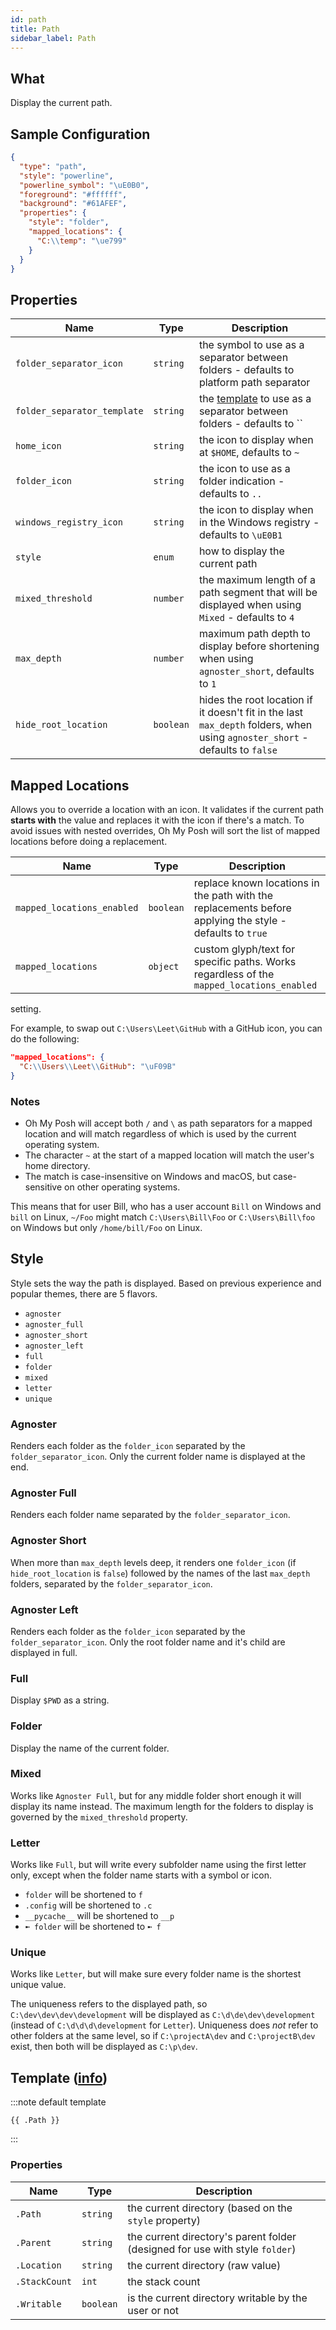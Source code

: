 ```yaml
---
id: path
title: Path
sidebar_label: Path
---
```


## What

Display the current path.

## Sample Configuration

```json
{
  "type": "path",
  "style": "powerline",
  "powerline_symbol": "\uE0B0",
  "foreground": "#ffffff",
  "background": "#61AFEF",
  "properties": {
    "style": "folder",
    "mapped_locations": {
      "C:\\temp": "\ue799"
    }
  }
}
```

## Properties

| Name                        | Type      | Description                                                                                                                  |
| --------------------------- | --------- | ---------------------------------------------------------------------------------------------------------------------------- |
| `folder_separator_icon`     | `string`  | the symbol to use as a separator between folders - defaults to platform path separator                                       |
| `folder_separator_template` | `string`  | the [template][templates] to use as a separator between folders - defaults to ``                                             |
| `home_icon`                 | `string`  | the icon to display when at `$HOME`, defaults to `~`                                                                         |
| `folder_icon`               | `string`  | the icon to use as a folder indication - defaults to `..`                                                                    |
| `windows_registry_icon`     | `string`  | the icon to display when in the Windows registry - defaults to `\uE0B1`                                                      |
| `style`                     | `enum`    | how to display the current path                                                                                              |
| `mixed_threshold`           | `number`  | the maximum length of a path segment that will be displayed when using `Mixed` - defaults to `4`                             |
| `max_depth`                 | `number`  | maximum path depth to display before shortening when using `agnoster_short`, defaults to `1`                                 |
| `hide_root_location`        | `boolean` | hides the root location if it doesn't fit in the last `max_depth` folders, when using `agnoster_short` - defaults to `false` |

## Mapped Locations

Allows you to override a location with an icon. It validates if the current path **starts with** the value and replaces
it with the icon if there's a match. To avoid issues with nested overrides, Oh My Posh will sort the list of mapped
locations before doing a replacement.

| Name                       | Type      | Description                                                                                              |
| -------------------------- | --------- | -------------------------------------------------------------------------------------------------------- |
| `mapped_locations_enabled` | `boolean` | replace known locations in the path with the replacements before applying the style - defaults to `true` |
| `mapped_locations`         | `object`  | custom glyph/text for specific paths. Works regardless of the `mapped_locations_enabled`                 |

setting.

For example, to swap out `C:\Users\Leet\GitHub` with a GitHub icon, you can do the following:

```json
"mapped_locations": {
  "C:\\Users\\Leet\\GitHub": "\uF09B"
}
```

### Notes

- Oh My Posh will accept both `/` and `\` as path separators for a mapped location and will match regardless of which
  is used by the current operating system.
- The character `~` at the start of a mapped location will match the user's home directory.
- The match is case-insensitive on Windows and macOS, but case-sensitive on other operating systems.

This means that for user Bill, who has a user account `Bill` on Windows and `bill` on Linux, `~/Foo` might match
`C:\Users\Bill\Foo` or `C:\Users\Bill\foo` on Windows but only `/home/bill/Foo` on Linux.

## Style

Style sets the way the path is displayed. Based on previous experience and popular themes, there are 5 flavors.

- `agnoster`
- `agnoster_full`
- `agnoster_short`
- `agnoster_left`
- `full`
- `folder`
- `mixed`
- `letter`
- `unique`

### Agnoster

Renders each folder as the `folder_icon` separated by the `folder_separator_icon`.
Only the current folder name is displayed at the end.

### Agnoster Full

Renders each folder name separated by the `folder_separator_icon`.

### Agnoster Short

When more than `max_depth` levels deep, it renders one `folder_icon` (if `hide_root_location` is `false`) followed by
the names of the last `max_depth` folders, separated by the `folder_separator_icon`.

### Agnoster Left

Renders each folder as the `folder_icon` separated by the `folder_separator_icon`.
Only the root folder name and it's child are displayed in full.

### Full

Display `$PWD` as a string.

### Folder

Display the name of the current folder.

### Mixed

Works like `Agnoster Full`, but for any middle folder short enough it will display its name instead. The maximum length
for the folders to display is governed by the `mixed_threshold` property.

### Letter

Works like `Full`, but will write every subfolder name using the first letter only, except when the folder name
starts with a symbol or icon.

- `folder` will be shortened to `f`
- `.config` will be shortened to `.c`
- `__pycache__` will be shortened to `__p`
- `➼ folder` will be shortened to `➼ f`

### Unique

Works like `Letter`, but will make sure every folder name is the shortest unique value.

The uniqueness refers to the displayed path, so `C:\dev\dev\dev\development` will be displayed as
`C:\d\de\dev\development` (instead of `C:\d\d\d\development` for `Letter`). Uniqueness does _not_ refer to other
folders at the same level, so if `C:\projectA\dev` and `C:\projectB\dev` exist, then both will be displayed as
`C:\p\dev`.

## Template ([info][templates])

:::note default template

```template
{{ .Path }}
```

:::

### Properties

| Name          | Type      | Description                                                                  |
| ------------- | --------- | ---------------------------------------------------------------------------- |
| `.Path`       | `string`  | the current directory (based on the `style` property)                        |
| `.Parent`     | `string`  | the current directory's parent folder (designed for use with style `folder`) |
| `.Location`   | `string`  | the current directory (raw value)                                            |
| `.StackCount` | `int`     | the stack count                                                              |
| `.Writable`   | `boolean` | is the current directory writable by the user or not                         |

[templates]: /docs/configuration/templates

